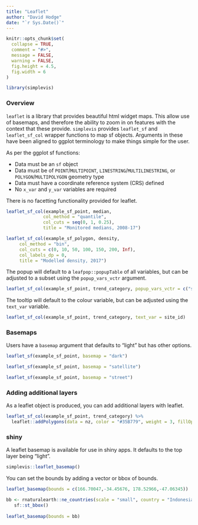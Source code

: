```yaml
---
title: "Leaflet"
author: "David Hodge"
date: "`r Sys.Date()`"
---
```


```r
knitr::opts_chunk$set(
  collapse = TRUE,
  comment = "#>",
  message = FALSE,
  warning = FALSE,
  fig.height = 4.5, 
  fig.width = 6
)
```

```r
library(simplevis)
```

### Overview

`leaflet` is a library that provides beautiful html widget maps. This allow use of basemaps, and therefore the ability to zoom in on features with the context that these provide. `simplevis` provides `leaflet_sf` and `leaflet_sf_col` wrapper functions to map sf objects. Arguments in these have been aligned to ggplot terminology to make things simple for the user.

As per the ggplot sf functions:

* Data must be an `sf` object 
* Data must be of `POINT`/`MULTIPOINT`, `LINESTRING`/`MULTILINESTRING`, or `POLYGON`/`MULTIPOLYGON` geometry type
* Data must have a coordinate reference system (CRS) defined
* No `x_var` and `y_var` variables are required

There is no facetting functionality provided for leaflet.

```r
leaflet_sf_col(example_sf_point, median, 
              col_method = "quantile",
              col_cuts = seq(0, 1, 0.25),
              title = "Monitored medians, 2008-17")
```


```r
leaflet_sf_col(example_sf_polygon, density,
     col_method = "bin", 
     col_cuts = c(0, 10, 50, 100, 150, 200, Inf),
     col_labels_dp = 0,
     title = "Modelled density, 2017")
```

The popup will default to a `leafpop::popupTable` of all variables, but can be adjusted to a subset using the `popup_vars_vctr` argument.

```r
leaflet_sf_col(example_sf_point, trend_category, popup_vars_vctr = c("site_id", "median"))
```

The tooltip will default to the colour variable, but can be adjusted using the `text_var` variable.

```r
leaflet_sf_col(example_sf_point, trend_category, text_var = site_id)
```

### Basemaps

Users have a `basemap` argument that defaults to "light" but has other options.

```r
leaflet_sf(example_sf_point, basemap = "dark")
```

```r
leaflet_sf(example_sf_point, basemap = "satellite")
```

```r
leaflet_sf(example_sf_point, basemap = "street")
```

### Adding additional layers

As a leaflet object is produced, you can add additional layers with leaflet.

```r
leaflet_sf_col(example_sf_point, trend_category) %>% 
  leaflet::addPolygons(data = nz, color = "#35B779", weight = 3, fillOpacity = 0, opacity = 1)
```

### shiny

A leaflet basemap is available for use in shiny apps. It defaults to the top layer being "light".

```r
simplevis::leaflet_basemap() 
```

You can set the bounds by adding a vector or bbox of bounds.

```r
leaflet_basemap(bounds = c(166.70047,-34.45676, 178.52966,-47.06345))
```


```r
bb <- rnaturalearth::ne_countries(scale = "small", country = "Indonesia", returnclass = "sf") %>% 
   sf::st_bbox() 
 
leaflet_basemap(bounds = bb) 
```

